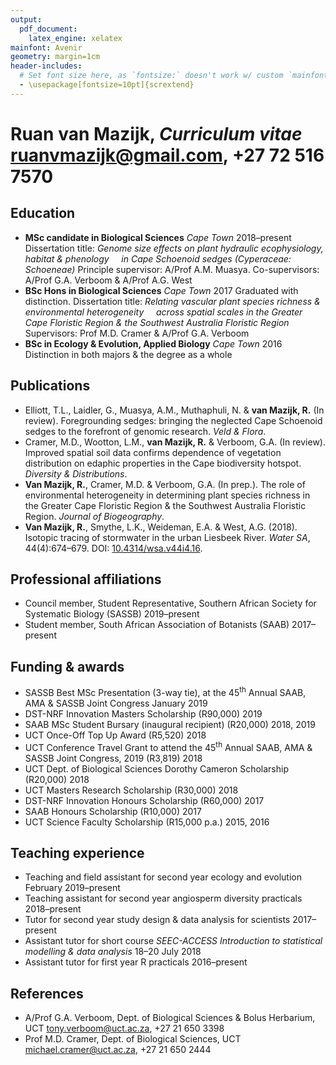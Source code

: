 ```yaml
---
output: 
  pdf_document:
    latex_engine: xelatex
mainfont: Avenir
geometry: margin=1cm
header-includes:
  # Set font size here, as `fontsize:` doesn't work w/ custom `mainfont:`
  - \usepackage[fontsize=10pt]{scrextend}
---
```


\pagenumbering{gobble} <!--turns off page numbering-->

# Ruan van Mazijk, _Curriculum vitae_ \hfill <ruanvmazijk@gmail.com>, +27 72 516 7570<!--, [rvanmazijk.github.io](https://rvanmazijk.github.io)-->

## Education

- **MSc candidate in Biological Sciences** _Cape Town_ \hfill 2018--present
  \par Dissertation title: _Genome size effects on plant hydraulic ecophysiology, habitat & phenology_
  \par \ \ \ \ _in Cape Schoenoid sedges (Cyperaceae: Schoeneae)_
  \par Principle supervisor: A/Prof A.M. Muasya. Co-supervisors: A/Prof G.A. Verboom & A/Prof A.G. West
- **BSc Hons in Biological Sciences** _Cape Town_ \hfill 2017
  \par Graduated with distinction. Dissertation title: _Relating vascular plant species richness & environmental heterogeneity_
  \par \ \ \ \ _across spatial scales in the Greater Cape Floristic Region & the Southwest Australia Floristic Region_
  \par Supervisors: Prof M.D. Cramer & A/Prof G.A. Verboom
- **BSc in Ecology & Evolution, Applied Biology** _Cape Town_ \hfill 2016
  \par Distinction in both majors & the degree as a whole

## Publications

- Elliott, T.L., Laidler, G., Muasya, A.M., Muthaphuli, N. & **van Mazijk, R.** (In review). Foregrounding sedges: bringing the neglected Cape Schoenoid sedges to the forefront of genomic research. _Veld & Flora_.
- Cramer, M.D., Wootton, L.M., **van Mazijk, R.** & Verboom, G.A. (In review). Improved spatial soil data confirms dependence of vegetation distribution on edaphic properties in the Cape biodiversity hotspot. _Diversity & Distributions_.
- **Van Mazijk, R.**, Cramer, M.D. & Verboom, G.A. (In prep.). The role of environmental heterogeneity in determining plant species richness in the Greater Cape Floristic Region & the Southwest Australia Floristic Region. _Journal of Biogeography_.
- **Van Mazijk, R.**, Smythe, L.K., Weideman, E.A. & West, A.G. (2018). Isotopic tracing of stormwater in the urban Liesbeek River. _Water SA_, 44(4):674--679. DOI: [10.4314/wsa.v44i4.16](http://dx.doi.org/10.4314/wsa.v44i4.16).

<!--
- Shaik, Z., **van Mazijk**, R., Bergh, N.G., Verboom, G.A. and Cron, G. (In prep.). Contingent evolution of sexual systems and life histories in _Helichrysum_ (Asteraceae: Gnaphaleae).
-->

## Professional affiliations

- Council member, Student Representative, Southern African Society for Systematic Biology (SASSB) \hfill 2019--present<!--term ends end-2021-->
- Student member, South African Association of Botanists (SAAB) \hfill 2017--present

## Funding & awards

- SASSB Best MSc Presentation (3-way tie), at the 45^th^ Annual SAAB, AMA & SASSB Joint Congress \hfill January 2019
- DST-NRF Innovation Masters Scholarship (R90,000) \hfill 2019
- SAAB MSc Student Bursary (inaugural recipient) (R20,000) \hfill 2018, 2019
- UCT Once-Off Top Up Award (R5,520) \hfill 2018
- UCT Conference Travel Grant to attend the 45^th^ Annual SAAB, AMA & SASSB Joint Congress, 2019 (R3,819) \hfill 2018
- UCT Dept. of Biological Sciences Dorothy Cameron Scholarship (R20,000) \hfill 2018
- UCT Masters Research Scholarship (R30,000) \hfill 2018
- DST-NRF Innovation Honours Scholarship (R60,000) \hfill 2017
- SAAB Honours Scholarship (R10,000) \hfill 2017
- UCT Science Faculty Scholarship (R15,000 p.a.) \hfill 2015, 2016

## Teaching experience

- Teaching and field assistant for second year ecology and evolution \hfill February 2019--present
- Teaching assistant for second year angiosperm diversity practicals \hfill 2018--present
- Tutor for second year study design & data analysis for scientists \hfill 2017--present
- Assistant tutor for short course _SEEC-ACCESS Introduction to statistical modelling & data analysis_ \hfill 18--20 July 2018
- Assistant tutor for first year R practicals \hfill 2016--present

<!--
- Hot-seat tutor for first year mathematics for biology, earth & environmental sciences undergraduates \hfill 2015
-->

## References

- A/Prof G.A. Verboom, Dept. of Biological Sciences & Bolus Herbarium, UCT \hfill <tony.verboom@uct.ac.za>, +27 21 650 3398
- Prof M.D. Cramer, Dept. of Biological Sciences, UCT \hfill <michael.cramer@uct.ac.za>, +27 21 650 2444
